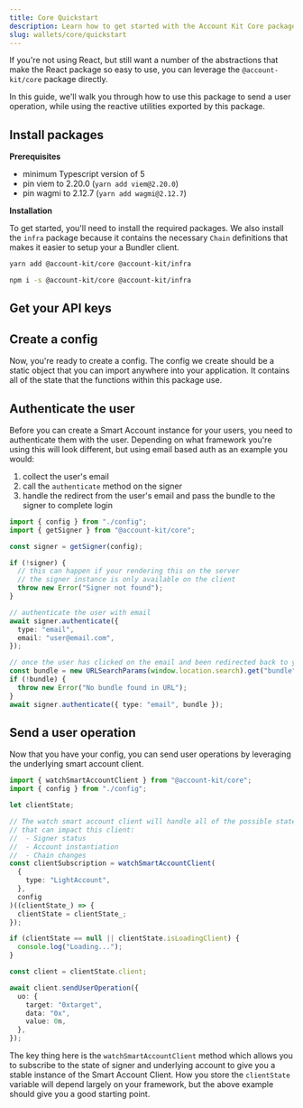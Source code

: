 ```yaml
---
title: Core Quickstart
description: Learn how to get started with the Account Kit Core package
slug: wallets/core/quickstart
---
```


If you're not using React, but still want a number of the abstractions that make the React package so easy to use, you can leverage the `@account-kit/core` package directly.

In this guide, we'll walk you through how to use this package to send a user operation, while using the reactive utilities exported by this package.

## Install packages

**Prerequisites**

- minimum Typescript version of 5
- pin viem to 2.20.0 (`yarn add viem@2.20.0`)
- pin wagmi to 2.12.7 (`yarn add wagmi@2.12.7`)

**Installation**

To get started, you'll need to install the required packages. We also install the `infra` package because it contains the necessary `Chain` definitions that makes it easier to setup
your a Bundler client.

<CodeBlocks>

```bash [yarn]
yarn add @account-kit/core @account-kit/infra
```

```bash [npm]
npm i -s @account-kit/core @account-kit/infra
```

</CodeBlocks>

## Get your API keys

<Markdown src="../../shared/get-api-key.mdx" />

## Create a config

Now, you're ready to create a config. The config we create should be a static object that you can import anywhere into your application. It contains all of the state that the functions within
this package use.

<Markdown src="../../shared/core/config.mdx" />

## Authenticate the user

Before you can create a Smart Account instance for your users, you need to authenticate them with the user. Depending on what framework you're using this will look different, but using
email based auth as an example you would:

1. collect the user's email
2. call the `authenticate` method on the signer
3. handle the redirect from the user's email and pass the bundle to the signer to complete login

<CodeBlocks>

```ts twoslash [example.ts]
import { config } from "./config";
import { getSigner } from "@account-kit/core";

const signer = getSigner(config);

if (!signer) {
  // this can happen if your rendering this on the server
  // the signer instance is only available on the client
  throw new Error("Signer not found");
}

// authenticate the user with email
await signer.authenticate({
  type: "email",
  email: "user@email.com",
});

// once the user has clicked on the email and been redirected back to your site
const bundle = new URLSearchParams(window.location.search).get("bundle");
if (!bundle) {
  throw new Error("No bundle found in URL");
}
await signer.authenticate({ type: "email", bundle });
```

<Markdown src="../../shared/core/config.mdx" />

</CodeBlocks>

## Send a user operation

Now that you have your config, you can send user operations by leveraging the underlying smart account client.

<CodeBlocks>

```ts twoslash [example.ts]
import { watchSmartAccountClient } from "@account-kit/core";
import { config } from "./config";

let clientState;

// The watch smart account client will handle all of the possible state changes
// that can impact this client:
//  - Signer status
//  - Account instantiation
//  - Chain changes
const clientSubscription = watchSmartAccountClient(
  {
    type: "LightAccount",
  },
  config
)((clientState_) => {
  clientState = clientState_;
});

if (clientState == null || clientState.isLoadingClient) {
  console.log("Loading...");
}

const client = clientState.client;

await client.sendUserOperation({
  uo: {
    target: "0xtarget",
    data: "0x",
    value: 0n,
  },
});
```

<Markdown src="../../shared/core/config.mdx" />

</CodeBlocks>

The key thing here is the `watchSmartAccountClient` method which allows you to subscribe to the state of signer and underlying account to give you a stable instance of the Smart Account Client. How you store the `clientState` variable will depend largely on
your framework, but the above example should give you a good starting point.
